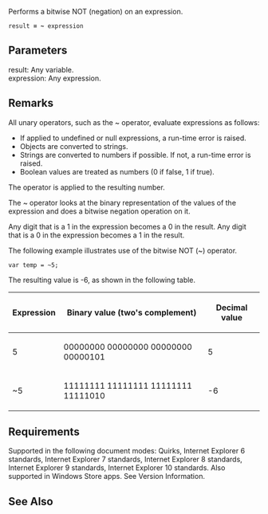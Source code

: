 Performs a bitwise NOT (negation) on an expression.

 result '''=''' '''~''' expression

==Parameters==
; result: Any variable.
; expression: Any expression.

==Remarks==
All unary operators, such as the ~ operator, evaluate expressions as follows:

* If applied to undefined or null expressions, a run-time error is raised.
* Objects are converted to strings.
* Strings are converted to numbers if possible. If not, a run-time error is raised.
* Boolean values are treated as numbers (0 if false, 1 if true).
The operator is applied to the resulting number.

The ~ operator looks at the binary representation of the values of the expression and does a bitwise negation operation on it.

Any digit that is a 1 in the expression becomes a 0 in the result. Any digit that is a 0 in the expression becomes a 1 in the result.

The following example illustrates use of the bitwise NOT (~) operator.

 var temp = ~5;
The resulting value is -6, as shown in the following table.

{| class='wikitable'
|-
! Expression
! Binary value (two's complement)
! Decimal value
|-
| 5
| 00000000 00000000 00000000 00000101
| 5
|-
| ~5
| 11111111 11111111 11111111 11111010
| -6
|}

==Requirements==
Supported in the following document modes: Quirks, Internet Explorer 6 standards, Internet Explorer 7 standards, Internet Explorer 8 standards, Internet Explorer 9 standards, Internet Explorer 10 standards. Also supported in Windows Store apps. See Version Information.


==See Also==

              

              

              
